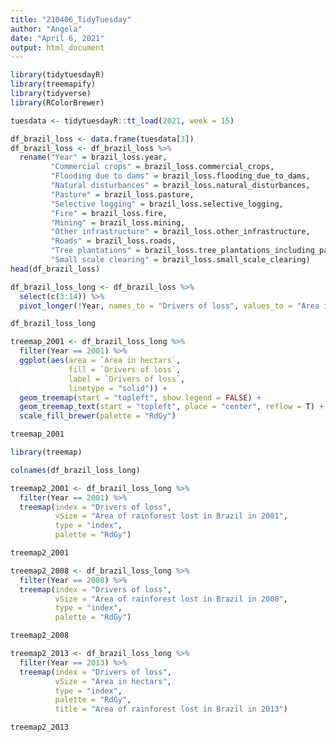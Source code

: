 ```yaml
---
title: "210406_TidyTuesday"
author: "Angela"
date: "April 6, 2021"
output: html_document
---
```


```r
library(tidytuesdayR)
library(treemapify)
library(tidyverse)
library(RColorBrewer)

```

```r
tuesdata <- tidytuesdayR::tt_load(2021, week = 15)
```

```r
df_brazil_loss <- data.frame(tuesdata[3])
df_brazil_loss <- df_brazil_loss %>%
  rename("Year" = brazil_loss.year, 
         "Commercial crops" = brazil_loss.commercial_crops, 
         "Flooding due to dams" = brazil_loss.flooding_due_to_dams, 
         "Natural disturbances" = brazil_loss.natural_disturbances, 
         "Pasture" = brazil_loss.pasture,
         "Selective logging" = brazil_loss.selective_logging,
         "Fire" = brazil_loss.fire,
         "Mining" = brazil_loss.mining,
         "Other infrastructure" = brazil_loss.other_infrastructure,
         "Roads" = brazil_loss.roads,
         "Tree plantations" = brazil_loss.tree_plantations_including_palm,
         "Small scale clearing" = brazil_loss.small_scale_clearing)
head(df_brazil_loss)
```


```r
df_brazil_loss_long <- df_brazil_loss %>% 
  select(c(3:14)) %>%
  pivot_longer(!Year, names_to = "Drivers of loss", values_to = "Area in hectars")

df_brazil_loss_long
```
    
```r
treemap_2001 <- df_brazil_loss_long %>%
  filter(Year == 2001) %>%
  ggplot(aes(area = `Area in hectars`, 
             fill = `Drivers of loss`, 
             label = `Drivers of loss`, 
             linetype = "solid")) +
  geom_treemap(start = "topleft", show.legend = FALSE) +
  geom_treemap_text(start = "topleft", place = "center", reflow = T) +
  scale_fill_brewer(palette = "RdGy")

treemap_2001
```

```r
library(treemap)
```

```r
colnames(df_brazil_loss_long)
```


```r
treemap2_2001 <- df_brazil_loss_long %>%
  filter(Year == 2001) %>% 
  treemap(index = "Drivers of loss",
          vSize = "Area of rainforest lost in Brazil in 2001",
          type = "index",
          palette = "RdGy")

treemap2_2001
```

```r
treemap2_2008 <- df_brazil_loss_long %>%
  filter(Year == 2008) %>% 
  treemap(index = "Drivers of loss",
          vSize = "Area of rainforest lost in Brazil in 2008",
          type = "index",
          palette = "RdGy")

treemap2_2008
```

```r
treemap2_2013 <- df_brazil_loss_long %>%
  filter(Year == 2013) %>% 
  treemap(index = "Drivers of loss",
          vSize = "Area in hectars",
          type = "index",
          palette = "RdGy",
          title = "Area of rainforest lost in Brazil in 2013")

treemap2_2013
```

```r

```



